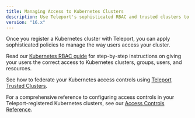 ```yaml
---
title: Managing Access to Kubernetes Clusters
description: Use Teleport's sophisticated RBAC and trusted clusters to ensure that your teams have the correct access to your Kubernetes clusters.
version: "16.x"
---
```


Once you register a Kubernetes cluster with Teleport, you can apply
sophisticated policies to manage the way users access your cluster.

Read our [Kubernetes RBAC guide](/docs/ver/16.x/kubernetes-access/manage-access/rbac) for step-by-step
instructions on giving your users the correct access to Kubernetes clusters,
groups, users, and resources.

See how to federate your Kubernetes access controls using [Teleport Trusted
Clusters](/docs/ver/16.x/kubernetes-access/manage-access/federation).

For a comprehensive reference to configuring access controls in your
Teleport-registered Kubernetes clusters, see our [Access Controls
Reference](/docs/ver/16.x/kubernetes-access/controls).
